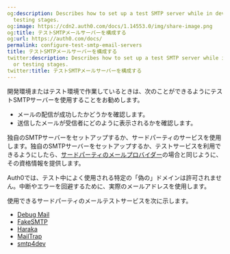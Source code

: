 ```yaml
---
og:description: Describes how to set up a test SMTP server while in development or
  testing stages.
og:image: https://cdn2.auth0.com/docs/1.14553.0/img/share-image.png
og:title: テストSMTPメールサーバーを構成する
og:url: https://auth0.com/docs/
permalink: configure-test-smtp-email-servers
title: テストSMTPメールサーバーを構成する
twitter:description: Describes how to set up a test SMTP server while in development
  or testing stages.
twitter:title: テストSMTPメールサーバーを構成する
---
```


開発環境またはテスト環境で作業しているときは、次のことができるようにテストSMTPサーバーを使用することをお勧めします。

* メールの配信が成功したかどうかを確認します。
* 送信したメールが受信者にどのように表示されるかを確認します。

独自のSMTPサーバーをセットアップするか、サードパーティのサービスを使用します。独自のSMTPサーバーをセットアップするか、テストサービスを利用できるようにしたら、[サードパーティのメールプロバイダー](/brand-and-customize/email/configure-custom-external-smtp-email-provider)の場合と同じように、その資格情報を提供します。

Auth0では、テスト中によく使用される特定の「偽の」ドメインは許可されません。中断やエラーを回避するために、実際のメールアドレスを使用します。

使用できるサードパーティのメールテストサービスを次に示します。

* [Debug Mail](https://debugmail.io/)
* [FakeSMTP](https://nilhcem.github.io/FakeSMTP/)
* [Haraka](https://haraka.github.io/)
* [MailTrap](https://mailtrap.io/)
* [smtp4dev](https://smtp4dev.codeplex.com/)